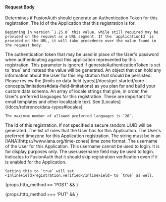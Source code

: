 
#### Request Body

<APIBlock>
  <APIField name="generateAuthenticationToken" type="Boolean" optional defaults="false">
    Determines if FusionAuth should generate an Authentication Token for this registration.
  </APIField>
  <APIField name="registration.applicationId" type="UUID" required>
    The Id of the Application that this registration is for.

    Beginning in version `1.25.0` this value, while still required may be provided on the request as a URL segment. If the `applicationId` is provided on the URL, it will take precedence over the value found in the request body.
  </APIField>
  <APIField name="registration.authenticationToken" type="String" optional>
    The authentication token that may be used in place of the User's password when authenticating against this application represented by this registration. This parameter is ignored if <InlineField>generateAuthenticationToken</InlineField> is set to `true` and instead the value will be generated.
  </APIField>
  <APIField name="registration.data" type="Object" optional>
    An object that can hold any information about the User for this registration that should be persisted. Please review the [limits on data field types](/docs/get-started/core-concepts/limitations#data-field-limitations) as you plan for and build your custom data schema.
  </APIField>
  <APIField name="registration.preferredLanguages" type="Array<String>" optional>
    An array of locale strings that give, in order, the User's preferred languages for this registration. These are important for email templates and other localizable text. See [Locales](/docs/reference/data-types#locales).

    The maximum number of allowed preferred languages is `20`.
  </APIField>
  <APIField name="registration.id" type="UUID" optional defaults="secure random UUID" renderif={props.http_method === 'POST'}>
    The Id of this registration. If not specified a secure random UUID will be generated.
  </APIField>
  <APIField name="registration.roles" type="Array<String>" optional>
    The list of roles that the User has for this Application.
  </APIField>
  <APIField name="registration.timezone" type="String" optional>
    The User's preferred timezone for this Application registration. The string must be in an [IANA](https://www.iana.org/time-zones) time zone format.
  </APIField>
  <APIField name="registration.username" type="String" optional>
    The username of the User for this Application. This username cannot be used to login. It is for display purposes only. The <InlineField>user.username</InlineField> field may be used to login.
  </APIField>
  <APIField name="skipRegistrationVerification" type="Boolean" optional defaults="false" renderif={props.http_method === 'POST'}>
    Indicates to FusionAuth that it should skip registration verification even if it is enabled for the Application.

    Setting this to `true` will set <InlineField>registration.verified</InlineField> to `true` as well.
  </APIField>
</APIBlock>

{props.http_method == 'POST' && <JSON title="Example Request JSON" src="user-registrations/create-request.json" /> }

{props.http_method === 'PUT' && <JSON title="Example Request JSON" src="user-registrations/update-request.json" /> }
